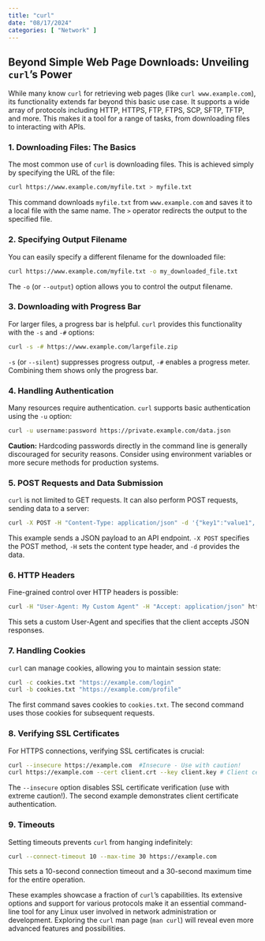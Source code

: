 ```yaml
---
title: "curl"
date: "08/17/2024"
categories: [ "Network" ]
---
```

## Beyond Simple Web Page Downloads: Unveiling `curl`'s Power

While many know `curl` for retrieving web pages (like `curl www.example.com`), its functionality extends far beyond this basic use case.  It supports a wide array of protocols including HTTP, HTTPS, FTP, FTPS, SCP, SFTP, TFTP, and more.  This makes it a tool for a range of tasks, from downloading files to interacting with APIs.


### 1. Downloading Files: The Basics

The most common use of `curl` is downloading files.  This is achieved simply by specifying the URL of the file:

```bash
curl https://www.example.com/myfile.txt > myfile.txt
```

This command downloads `myfile.txt` from `www.example.com` and saves it to a local file with the same name.  The `>` operator redirects the output to the specified file.


### 2. Specifying Output Filename

You can easily specify a different filename for the downloaded file:

```bash
curl https://www.example.com/myfile.txt -o my_downloaded_file.txt
```

The `-o` (or `--output`) option allows you to control the output filename.


### 3. Downloading with Progress Bar

For larger files, a progress bar is helpful.  `curl` provides this functionality with the `-s` and `-#` options:

```bash
curl -s -# https://www.example.com/largefile.zip
```

`-s` (or `--silent`) suppresses progress output,  `-#` enables a progress meter. Combining them shows only the progress bar.


### 4.  Handling Authentication

Many resources require authentication. `curl` supports basic authentication using the `-u` option:

```bash
curl -u username:password https://private.example.com/data.json
```

**Caution:**  Hardcoding passwords directly in the command line is generally discouraged for security reasons. Consider using environment variables or more secure methods for production systems.


### 5.  POST Requests and Data Submission

`curl` is not limited to GET requests.  It can also perform POST requests, sending data to a server:

```bash
curl -X POST -H "Content-Type: application/json" -d '{"key1":"value1", "key2":"value2"}' https://api.example.com/submit
```

This example sends a JSON payload to an API endpoint. `-X POST` specifies the POST method, `-H` sets the content type header, and `-d` provides the data.


### 6.  HTTP Headers

Fine-grained control over HTTP headers is possible:

```bash
curl -H "User-Agent: My Custom Agent" -H "Accept: application/json" https://api.example.com/data
```

This sets a custom User-Agent and specifies that the client accepts JSON responses.


### 7.  Handling Cookies

`curl` can manage cookies, allowing you to maintain session state:

```bash
curl -c cookies.txt "https://example.com/login"
curl -b cookies.txt "https://example.com/profile"
```

The first command saves cookies to `cookies.txt`. The second command uses those cookies for subsequent requests.


### 8.  Verifying SSL Certificates

For HTTPS connections, verifying SSL certificates is crucial:

```bash
curl --insecure https://example.com  #Insecure - Use with caution!
curl https://example.com --cert client.crt --key client.key # Client certificate authentication
```

The `--insecure` option disables SSL certificate verification (use with extreme caution!). The second example demonstrates client certificate authentication.


### 9.  Timeouts

Setting timeouts prevents `curl` from hanging indefinitely:

```bash
curl --connect-timeout 10 --max-time 30 https://example.com
```

This sets a 10-second connection timeout and a 30-second maximum time for the entire operation.


These examples showcase a fraction of `curl`'s capabilities.  Its extensive options and support for various protocols make it an essential command-line tool for any Linux user involved in network administration or development.  Exploring the `curl` man page (`man curl`) will reveal even more advanced features and possibilities.

